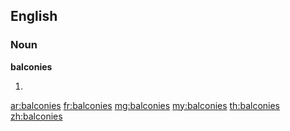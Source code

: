 ==English==

===Noun===
'''balconies'''

# {{plural of|balcony}}

[[ar:balconies]]
[[fr:balconies]]
[[mg:balconies]]
[[my:balconies]]
[[th:balconies]]
[[zh:balconies]]